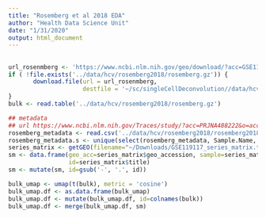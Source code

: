 ```yaml
---
title: "Rosemberg et al 2018 EDA"
author: "Health Data Science Unit"
date: "1/31/2020"
output: html_document
---
```


##

```r
url_rosenmberg <- 'https://www.ncbi.nlm.nih.gov/geo/download/?acc=GSE119117&format=file&file=GSE119117%5Fcounts%5Fmatrix%2Etxt%2Egz'
if ( !file.exists('../data/hcv/rosemberg2018/rosemberg.gz')) {
       download.file(url = url_rosenmberg, 
                     destfile = '~/sc/singleCellDeconvolution//data/hcv/rosemberg2018/rosemberg.gz')       
}
bulk <- read.table('../data/hcv/rosemberg2018/rosemberg.gz')

## metadata 
## url https://www.ncbi.nlm.nih.gov/Traces/study/?acc=PRJNA488222&o=acc_s%3Aa
rosemberg_metadata <- read.csv('../data/hcv/rosemberg2018/rosemberg2018_metadata.csv')
rosemberg_metadata.s <- unique(select(rosemberg_metadata, Sample.Name, time_point))
series_matrix <- getGEO(filename="~/Downloads/GSE119117_series_matrix.txt")
sm <- data.frame(geo_acc=series_matrix$geo_accession, sample=series_matrix$`time point:ch1`,
                 id=series_matrix$title)
sm <- mutate(sm, id=gsub('-', '.', id))
```

```r
bulk_umap <- umap(t(bulk), metric = 'cosine')
bulk_umap.df <- as.data.frame(bulk_umap)
bulk_umap.df <- mutate(bulk_umap.df, id=colnames(bulk))
bulk_umap.df <- merge(bulk_umap.df, sm)
```